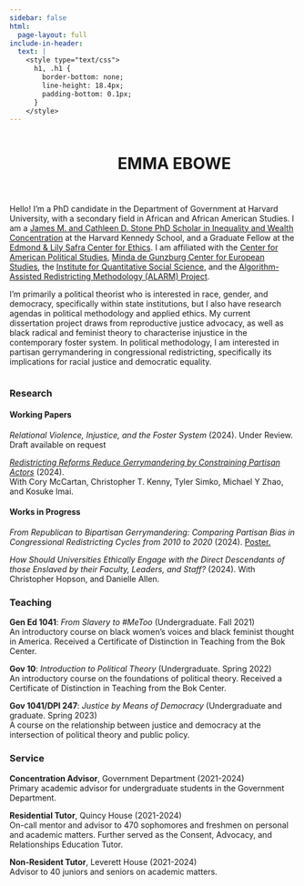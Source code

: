 ```yaml
---
sidebar: false
html:
  page-layout: full
include-in-header:
  text: |
    <style type="text/css">
      h1, .h1 {
        border-bottom: none;
        line-height: 18.4px;
        padding-bottom: 0.1px;
      }
    </style>
---
```

::: column-page-inset
::: columns
::: {.column width="35%"}

:::

::: {.column width="65%"}
# EMMA EBOWE{style="text-transform:none;"}
#
:::
:::
:::


::: column-page-inset
::: columns
<!--
::: {.column width="25%"}
![](headshot2crop.jpeg){width="90%"}
:::
-->
::: {.column width="100%"}
:::: {.justified}
Hello! I'm a PhD candidate in the Department of Government at Harvard University, with a secondary field in African and African American Studies. I am a [James M. and Cathleen D. Stone PhD Scholar in Inequality and Wealth Concentration](https://inequality.hks.harvard.edu/) at the Harvard Kennedy School, and a Graduate Fellow at the [Edmond & Lily Safra Center for Ethics](https://ethics.harvard.edu/). I am affiliated with the [Center for American Political Studies](https://caps.gov.harvard.edu/home), [Minda de Gunzburg Center for European Studies](https://ces.fas.harvard.edu), the [Institute for Quantitative Social Science](https://www.iq.harvard.edu), and the [Algorithm-Assisted Redistricting Methodology (ALARM) Project](https://alarm-redist.org/about.html).

I'm primarily a political theorist who is interested in race, gender, and democracy, specifically within state institutions, but I also have research agendas in political methodology and applied ethics. My current dissertation project draws from reproductive justice advocacy, as well as black radical and feminist theory to characterise injustice in the contemporary foster system. In political methodology, I am interested in partisan gerrymandering in congressional redistricting, specifically its implications for racial justice and democratic equality.
::::
:::
:::
:::

:::::: column-page-inset
### Research
#### Working Papers

_Relational Violence, Injustice, and the Foster System_ (2024). Under Review.
<br>
Draft available on request

[_Redistricting Reforms Reduce Gerrymandering by Constraining Partisan Actors_](https://arxiv.org/abs/2407.11336) (2024).
<br>
With Cory McCartan, Christopher T. Kenny, Tyler Simko, Michael Y Zhao, and Kosuke Imai.
<br>


#### Works in Progress

_From Republican to Bipartisan Gerrymandering: Comparing Partisan Bias 
in Congressional Redistricting Cycles from 2010 to 2020_ (2024). [Poster.]()

_How Should Universities Ethically Engage with the Direct Descendants of those Enslaved by their Faculty, Leaders, and Staff?_ (2024). With Christopher Hopson, and Danielle Allen.

### Teaching

**Gen Ed 1041**: *From Slavery to #MeToo* (Undergraduate. Fall 2021)
<br>
An introductory course on black women’s voices and black feminist thought in America. Received a Certificate of Distinction in Teaching from the Bok Center.

**Gov 10**: *Introduction to Political Theory* (Undergraduate. Spring 2022)
<br>
An introductory course on the foundations of political theory. Received a Certificate of Distinction in Teaching from the Bok Center.

**Gov 1041/DPI 247**: *Justice by Means of Democracy* (Undergraduate and graduate. Spring 2023)
<br>
A course on the relationship between justice and democracy at the intersection of political theory and public policy.

### Service

**Concentration Advisor**, Government Department (2021-2024)
<br>
Primary academic advisor for undergraduate students in the Government Department.

**Residential Tutor**, Quincy House (2021-2024)
<br>
On-call mentor and advisor to 470 sophomores and freshmen on personal and academic matters. Further served as the Consent, Advocacy, and Relationships Education Tutor.

**Non-Resident Tutor**, Leverett House (2021-2024)
<br>
Advisor to 40 juniors and seniors on academic matters.

::::::


